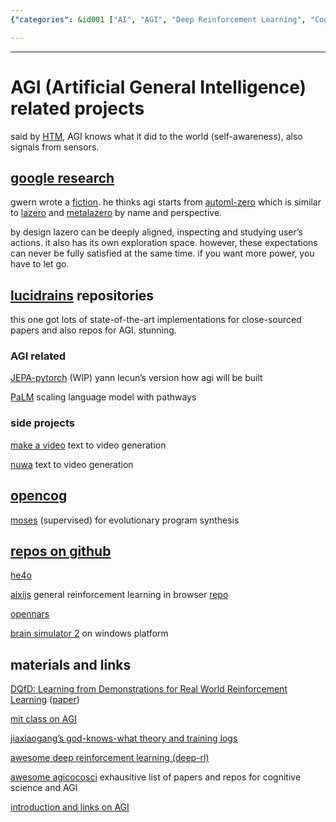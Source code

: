 ```yaml
---
{"categories": &id001 ["AI", "AGI", "Deep Reinforcement Learning", "Cognitive Science", "Sensor-based Learning", "GitHub", "Papers"], "category": "Artificial Intelligence", "date": "2022-09-17 11:14:19", "description": "This article explores various AI projects, including AGI, deep reinforcement learning, cognitive science, and sensor-based learning. Additionally, it provides resources such as GitHub repositories and papers to assist those interested in further understanding these cutting-edge technologies.", "tags": *id001, "title": "AGI (Artificial General Intelligence) related projects"}

---
```


------

# AGI (Artificial General Intelligence) related projects

said by [HTM](https://github.com/numenta/nupic.torch), AGI knows what it did to the world (self-awareness), also signals from sensors.

## [google research](https://github.com/google-research/google-research)

gwern wrote a [fiction](https://www.gwern.net/fiction/Clippy). he thinks agi starts from [automl-zero](https://github.com/google-research/google-research/tree/master/automl_zero) which is similar to [lazero](https://github.com/James4Ever0/lazero) and [metalazero](https://gitee.com/x00e0d991e368/metalazero) by name and perspective.

by design lazero can be deeply aligned, inspecting and studying user's actions. it also has its own exploration space. however, these expectations can never be fully satisfied at the same time. if you want more power, you have to let go.

## [lucidrains](https://github.com/lucidrains?tab=repositories) repositories

this one got lots of state-of-the-art implementations for close-sourced papers and also repos for AGI. stunning.

### AGI related

[JEPA-pytorch](https://github.com/lucidrains/JEPA-pytorch) (WIP) yann lecun's version how agi will be built

[PaLM](https://github.com/lucidrains/PaLM-pytorch) scaling language model with pathways

### side projects

[make a video](https://github.com/lucidrains/make-a-video-pytorch) text to video generation

[nuwa](https://github.com/lucidrains/nuwa-pytorch) text to video generation

## [opencog](https://wiki.opencog.org)

[moses](https://wiki.opencog.org/w/Meta-Optimizing_Semantic_Evolutionary_Search) (supervised) for evolutionary program synthesis

## [repos on github](https://github.com/topics/artificial-general-intelligence)

[he4o](https://github.com/jiaxiaogang/he4o)

[aixijs](https://www.aslanides.io/aixijs/) general reinforcement learning in browser [repo](https://github.com/aslanides/aixijs)

[opennars](https://github.com/opennars/opennars)

[brain simulator 2](https://github.com/FutureAIGuru/BrainSimII) on windows platform

## materials and links

[DQfD: Learning from Demonstrations for Real World Reinforcement Learning](https://github.com/tigerneil/awesome-deep-rl/blob/master/DQfD.md) ([paper](https://arxiv.org/pdf/1704.03732.pdf))

[mit class on AGI](https://github.com/pursh2002/MIT-6.S099-Artificial-General-Intelligence-)

[jiaxiaogang's god-knows-what theory and training logs](https://github.com/jiaxiaogang/HELIX_THEORY)

[awesome deep reinforcement learning (deep-rl)](https://github.com/tigerneil/awesome-deep-rl)

[awesome agicocosci](https://github.com/YuzheSHI/awesome-agi-cocosci) exhausitive list of papers and repos for cognitive science and AGI

[introduction and links on AGI](https://github.com/guardians-of-life/awesome-artificial-general-intelligence)

